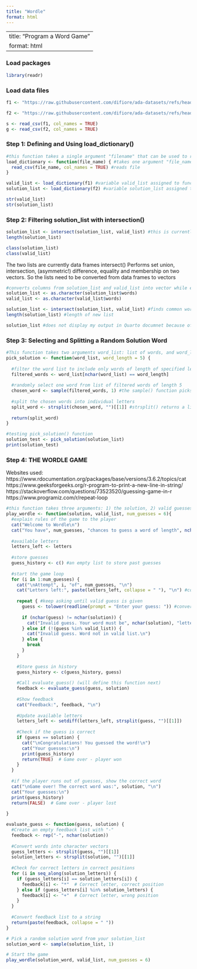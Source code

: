 ```yaml
---
title: "Wordle"
format: html
---
```


---
title: "Program a Word Game"
format: html
---
### Load packages
```r
library(readr)
```

### Load data files

```r
f1 <- "https://raw.githubusercontent.com/difiore/ada-datasets/refs/heads/main/collins-scrabble-words-2019.txt"

f2 <- "https://raw.githubusercontent.com/difiore/ada-datasets/refs/heads/main/google-10000-english-usa-no-swears.txt"
```

```R
s <- read_csv(f1, col_names = TRUE)
g <- read_csv(f2, col_names = TRUE)
```
### Step 1: Defining and Using load_dictionary()
```r
#this function takes a single argument "filename" that can be used to read either data files s or g.
load_dictionary <- function(file_name) { #takes one argument "file_name"
  read_csv(file_name, col_names = TRUE) #reads file
}
```

```r
valid_list <- load_dictionary(f1) #variable valid_list assigned to function that reads in f1
solution_list <- load_dictionary(f2) #variable solution_list assigned to function that reads in f2
```

```R
str(valid_list)
str(solution_list)
```

### Step 2: Filtering solution_list with intersection()
```R
solution_list <- intersect(solution_list, valid_list) #this is currently not working, my solution list comes up as 0
length(solution_list)
```
```r
class(solution_list)
class(valid_list)
```
 
The two lists are currently data frames intersect() Performs set union, intersection, (asymmetric!) difference, equality and membership on two vectors. So the lists need to be converted from data frames to vectors

```r
#converts columns from solution_list and valid_list into vector while extracting column name words
solution_list <- as.character(solution_list$words) 
valid_list <- as.character(valid_list$words) 
```

```r
solution_list <- intersect(solution_list, valid_list) #finds common words between both lists and intersects them into new list as a vector
length(solution_list) #length of new list
```

```R
solution_list #does not display my output in Quarto documnet because of length, but used to check what my list looks like
```
### Step 3: Selecting and Splitting a Random Solution Word
```r
#This function takes two arguments word_list: list of words, and word_length: the length of words we want
pick_solution <- function(word_list, word_length = 5) {
  
  #filter the word list to include only words of length of specified length, in this case 5
  filtered_words <- word_list[nchar(word_list) == word_length]
  
  #randomly select one word from list of filtered words of length 5
  chosen_word <- sample(filtered_words, 1) #the sample() function picks one random word
  
  #split the chosen words into individual letters
  split_word <- strsplit(chosen_word, "")[[1]] #strsplit() returns a list, so we extract the first element
  
  return(split_word)
}
```

```r
#testing pick_solution() function
solution_test <- pick_solution(solution_list)
print(solution_test)
```

### Step 4: THE WORDLE GAME

Websites used:
https://www.rdocumentation.org/packages/base/versions/3.6.2/topics/cat
https://www.geeksforgeeks.org/r-program-to-print-a-new-line-in-string/
https://stackoverflow.com/questions/73523520/guessing-game-in-r
https://www.programiz.com/r/repeat-loop

```r
#this function takes three arguments: 1) the solution, 2) valid guesses, and 3) number of guesses allowed
play_wordle <- function(solution, valid_list, num_guesses = 6){
  #explain rules of the game to the player
  cat("Welcome to Wordle\n")
  cat("You have", num_guesses, "chances to guess a word of length", nchar(solution), ".\n")
  
  #available letters
  letters_left <- letters
  
  #store guesses
  guess_history <- c() #an empty list to store past guesses
  
  #start the game loop
  for (i in 1:num_guesses) {
    cat("\nAttempt", i, "of", num_guesses, "\n")
    cat("Letters left:", paste(letters_left, collapse = " "), "\n") #convert to lowercase
    
    repeat { #keep asking until valid guess is given
      guess <- tolower(readline(prompt = "Enter your guess: ")) #convert to lowercase
      
      if (nchar(guess) != nchar(solution)) {
        cat("Invalid guess. Your word must be", nchar(solution), "letters long.\n")
      } else if (!(guess %in% valid_list)) {
        cat("Invalid guess. Word not in valid list.\n")
      } else {
        break
      }
    }
    
    #Store guess in history
    guess_history <- c(guess_history, guess)
    
    #Call evaluate_guess() (will define this function next)
    feedback <- evaluate_guess(guess, solution)
    
    #Show feedback
    cat("Feedback:", feedback, "\n")
    
    #Update available letters
    letters_left <- setdiff(letters_left, strsplit(guess, "")[[1]])
    
    #Check if the guess is correct
    if (guess == solution) {
      cat("\nCongratulations! You guessed the word!\n")
      cat("Your guesses:\n")
      print(guess_history)
      return(TRUE)  # Game over - player won
    }
  }
  
  #if the player runs out of guesses, show the correct word
  cat("\nGame over! The correct word was:", solution, "\n")
  cat("Your guesses:\n")
  print(guess_history)
  return(FALSE)  # Game over - player lost
  
}
```

```r
evaluate_guess <- function(guess, solution) {
  #Create an empty feedback list with "-"
  feedback <- rep("-", nchar(solution))
  
  #Convert words into character vectors
  guess_letters <- strsplit(guess, "")[[1]]
  solution_letters <- strsplit(solution, "")[[1]]
  
  #Check for correct letters in correct positions
  for (i in seq_along(solution_letters)) {
    if (guess_letters[i] == solution_letters[i]) {
      feedback[i] <- "*"  # Correct letter, correct position
    } else if (guess_letters[i] %in% solution_letters) {
      feedback[i] <- "+"  # Correct letter, wrong position
    }
  }
  
  #Convert feedback list to a string
  return(paste(feedback, collapse = " "))
}
```

```r
# Pick a random solution word from your solution_list
solution_word <- sample(solution_list, 1)

# Start the game
play_wordle(solution_word, valid_list, num_guesses = 6)
```